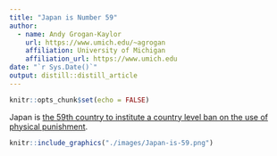 ```yaml
---
title: "Japan is Number 59"
author:
  - name: Andy Grogan-Kaylor 
    url: https://www.umich.edu/~agrogan
    affiliation: University of Michigan
    affiliation_url: https://www.umich.edu
date: "`r Sys.Date()`"
output: distill::distill_article
---
```


```r

knitr::opts_chunk$set(echo = FALSE)

```

Japan is [the 59th country to institute a country level ban on the use of physical punishment](https://agrogan1.github.io/research/cpbans/).


```r

knitr::include_graphics("./images/Japan-is-59.png")

```




